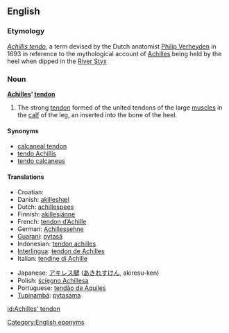 ==English==

===Etymology===
{{L.}} ''[[Achillis tendo]]'', a term devised by the Dutch anatomist [[w:Philip Verheyden|Philip Verheyden]] in 1693 in reference to the mythological account of [[Achilles]] being held by the heel when dipped in the [[w:Styx|River Styx]]

===Noun===
'''[[Achilles]]’ [[tendon]]'''

# {{anatomy}} The strong [[tendon]] formed of the united tendons of the large [[muscle]]s in the [[calf]] of the leg, an inserted into the bone of the heel.

====Synonyms====
*[[calcaneal tendon]]
*[[tendo Achillis]]
*[[tendo calcaneus]]

====Translations====
{{top}}
*Croatian: {{t|hr|Ahilova tetiva|f}}
*Danish: [[akilleshæl]]
*Dutch: [[achillespees]] {{f}}
*Finnish: [[akillesjänne]]
*French: [[tendon d’Achille]] {{m}}
*German: [[Achillessehne]] {{f}}
*[[Guaraní]]: [[pytasã]]
*Indonesian: [[tendon achilles]]
*[[Interlingua]]: [[tendon de Achilles]]
*Italian: [[tendine di Achille]] {{m}}
{{mid}}
*Japanese: [[アキレス腱]] ([[あきれすけん]], akiresu-ken)
*Polish: [[ścięgno Achillesa]] {{n}}
*Portuguese: [[tendão de Aquiles]] {{m}}
*[[Tupinambá]]: [[pytasama]]
{{bottom}}

[[Category:English eponyms]]

[[id:Achilles' tendon]]